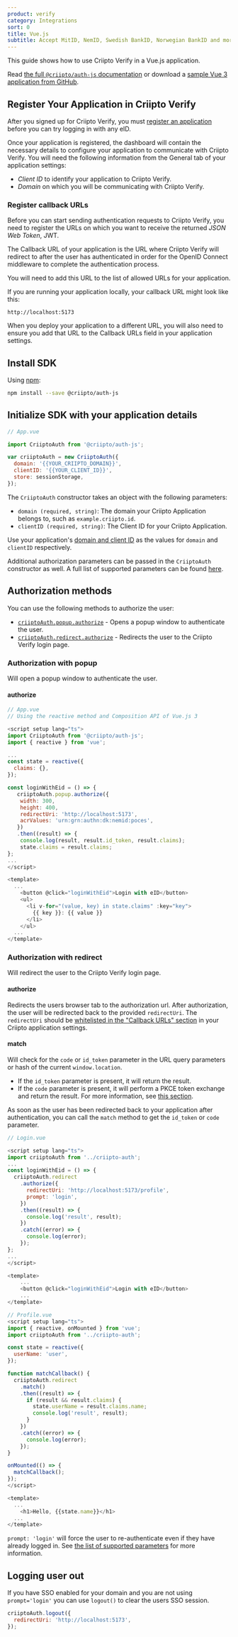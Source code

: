 ```yaml
---
product: verify
category: Integrations
sort: 0
title: Vue.js
subtitle: Accept MitID, NemID, Swedish BankID, Norwegian BankID and more eID logins in your Vue.js application with @criipto/auth-js.
---
```



This guide shows how to use Criipto Verify in a Vue.js application.

Read [the full `@criipto/auth-js` documentation](https://github.com/criipto/criipto-auth.js) or download a [sample Vue 3 application from GitHub](https://github.com/criipto/samples/tree/master/Verify/vue-3).

## Register Your Application in Criipto Verify

After you signed up for Criipto Verify, you must [register an application](https://dashboard.criipto.com/applications/add) before you can try logging in with any eID.

Once your application is registered, the dashboard will contain the necessary details to configure your application to communicate with Criipto Verify.
You will need the following information from the General tab of your application settings:

- _Client ID_ to identify your application to Criipto Verify.
- _Domain_ on which you will be communicating with Criipto Verify.

### Register callback URLs

Before you can start sending authentication requests to Criipto Verify, you need to register the URLs on which you want to receive the returned _JSON Web Token_, JWT.

The Callback URL of your application is the URL where Criipto Verify will redirect to after the user has authenticated in order for the OpenID Connect middleware to complete the authentication process.

You will need to add this URL to the list of allowed URLs for your application.

If you are running your application locally, your callback URL might look like this:

```
http://localhost:5173
```

When you deploy your application to a different URL, you will also need to ensure you add that URL to the Callback URLs field in your application settings.

## Install SDK

Using [npm](https://npmjs.org/):

```sh
npm install --save @criipto/auth-js
```

## Initialize SDK with your application details

```javascript
// App.vue

import CriiptoAuth from '@criipto/auth-js';

var criiptoAuth = new CriiptoAuth({
  domain: '{{YOUR_CRIIPTO_DOMAIN}}',
  clientID: '{{YOUR_CLIENT_ID}}',
  store: sessionStorage,
});
```

The `CriiptoAuth` constructor takes an object with the following parameters:

- `domain (required, string)`: The domain your Criipto Application belongs to, such as `example.criipto.id`.
- `clientID (required, string)`: The Client ID for your Criipto Application.

Use your application's [domain and client ID](#register-your-application-in-criipto-verify) as the values for `domain` and `clientID` respectively.

Additional authorization parameters can be passed in the `CriiptoAuth` constructor as well. A full list of supported parameters can be found [here](/verify/getting-started/oidc-intro/#example-authentication-url).

## Authorization methods

You can use the following methods to authorize the user:

- [`criiptoAuth.popup.authorize`](#authorization-with-popup) - Opens a popup window to authenticate the user.
- [`criiptoAuth.redirect.authorize`](#authorization-with-redirect) - Redirects the user to the Criipto Verify login page.

### Authorization with popup

Will open a popup window to authenticate the user.

#### authorize

```javascript
// App.vue
// Using the reactive method and Composition API of Vue.js 3

<script setup lang="ts">
import CriiptoAuth from '@criipto/auth-js';
import { reactive } from 'vue';

...
const state = reactive({
  claims: {},
});

const loginWithEid = () => {
   criiptoAuth.popup.authorize({
    width: 300,
    height: 400,
    redirectUri: 'http://localhost:5173',
    acrValues: 'urn:grn:authn:dk:nemid:poces',
   })
   .then((result) => {
    console.log(result, result.id_token, result.claims);
    state.claims = result.claims;
};
...
</script>

<template>
  ...
    <button @click="loginWithEid">Login with eID</button>
    <ul>
      <li v-for="(value, key) in state.claims" :key="key">
        {{ key }}: {{ value }}
      </li>
    </ul>
  ...
</template>
```

### Authorization with redirect

Will redirect the user to the Criipto Verify login page.

#### authorize

Redirects the users browser tab to the authorization url. After authorization, the user will be redirected back to the provided `redirectUri`.
The `redirectUri` should be [whitelisted in the "Callback URLs" section](#register-callback-URLs) in your Criipto application settings.

#### match

Will check for the `code` or `id_token` parameter in the URL query parameters or hash of the current `window.location`.

- If the `id_token` parameter is present, it will return the result.
- If the `code` parameter is present, it will perform a PKCE token exchange and return the result. For more information, see [this section](/verify/getting-started/oidc-intro/#exchange-the-code-for-a-token).

As soon as the user has been redirected back to your application after authentication, you can call the `match` method to get the `id_token` or `code` parameter.

```javascript
// Login.vue

<script setup lang="ts">
import criiptoAuth from '../criipto-auth';
...
const loginWithEid = () => {
  criiptoAuth.redirect
    .authorize({
      redirectUri: 'http://localhost:5173/profile',
      prompt: 'login',
    })
    .then((result) => {
      console.log('result', result);
    })
    .catch((error) => {
      console.log(error);
    });
};
...
</script>

<template>
    ...
    <button @click="loginWithEid">Login with eID</button>
    ...
</template>

// Profile.vue
<script setup lang="ts">
import { reactive, onMounted } from 'vue';
import criiptoAuth from '../criipto-auth';

const state = reactive({
  userName: 'user',
});

function matchCallback() {
  criiptoAuth.redirect
    .match()
    .then((result) => {
      if (result && result.claims) {
        state.userName = result.claims.name;
        console.log('result', result);
      }
    })
    .catch((error) => {
      console.log(error);
    });
}

onMounted(() => {
  matchCallback();
});
</script>

<template>
  ...
    <h1>Hello, {{state.name}}</h1>
  ...
</template>
```

`prompt: 'login'` will force the user to re-authenticate even if they have already logged in. See [the list of supported parameters](/verify/getting-started/oidc-intro/#example-authentication-url) for more information.

## Logging user out

If you have SSO enabled for your domain and you are not using `prompt='login'` you can use `logout()` to clear the users SSO session.

```javascript
criiptoAuth.logout({
  redirectUri: 'http://localhost:5173',
});
```

